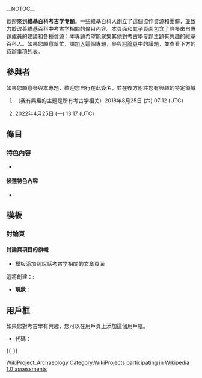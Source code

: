 __NOTOC__
{{维基专题状态|semi-active|WP:ARCHAEO|portal=考古学|topic=[[考古学|考古学]]}}

歡迎來到'''維基百科考古学专题'''。一些維基百科人創立了這個協作資源和團體，並致力於改善維基百科中考古学相關的條目內容。本頁面和其子頁面包含了許多來自專題成員的建議和各種資源；本專題希望能聚集其他對考古學专题主題有興趣的維基百科人。如果您願意幫忙，請[[#參與者|加入]]這個專題，參與[[Wikipedia_talk:考古学专题|討論頁]]中的議題，並查看下方的[[#任務|待辦事項列表]]。

== 參與者 ==
如果您願意參與本專題，歡迎您自行在此簽名，並在後方附註您有興趣的特定領域
<!-- 
新的簽名請放在列表最後：格式如下：
# {{User|使用者名稱}}（我有興趣的主題是....）~~~~~
請注意最前方的模板為「User|」而非「User:」，最後方的簽名為五個波浪符號而非四個。
-->

#{{User|sacha}}（我有興趣的主題是所有考古学相关）2018年8月25日 (六) 07:12 (UTC)
#{{User|Ginkos520isthebest|Gi}}2022年4月25日 (一) 13:17 (UTC)

== 條目 ==
=== 特色內容 ===
* 
<!-- 
若主題涵蓋範圍內有包含[[WP:FA|特色條目]]、[[WP:FP|特色圖片]]或[[Wikipedia:特色列表|特色列表]]的條目請列在此處。
-->

==== 候選特色內容 ====
* 
<!-- 
若主題涵蓋範圍內有包含正在參與[[WP:FAC|特色條目評選]]、[[WP:FPC|特色圖片評選]]或[[WP:FLC|特色列表評選]]的條目請列在此處。 
-->

== 模板 ==
=== 討論頁 ===
==== 討論頁項目的旗幟 ====
* {{tl|考古学专题|class= |importance= }}模板添加到說話考古学相關的文章頁面

這將創建：:
{{考古学专题|class= |importance= |category=no}}

*'''現狀'''：
{{Articles by Quality|topic=考古学|project=考古学|format=TOC}}
{{Articles by Importance|topic=考古学|project=考古学}}

==用戶框==
如果您對考古學有興趣，您可以在用戶頁上添加這個用戶框。

*代碼：{{tl|User WikiProject Archaeology}}
{{User WikiProject Archaeology}}
{{-}}

{{DEFAULTSORT:Archaeology}}

[[Category:WikiProject_Archaeology|]]
[[Category:WikiProjects_participating_in_Wikipedia_1.0_assessments|Category:WikiProjects participating in Wikipedia 1.0 assessments]]